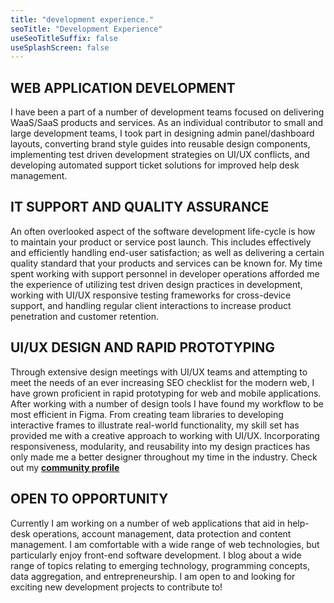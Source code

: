 ---
title: "development experience."
seoTitle: "Development Experience"
useSeoTitleSuffix: false
useSplashScreen: false
---


## <Underlining> WEB APPLICATION DEVELOPMENT </Underlining>

I have been a part of a number of development teams focused on delivering WaaS/SaaS products and services. As an individual contributor to small and large development teams, I took part in designing admin panel/dashboard layouts, converting brand style guides into reusable design components, implementing test driven development strategies on UI/UX conflicts, and developing automated support ticket solutions for improved help desk management.

## <Underlining> IT SUPPORT AND QUALITY ASSURANCE </Underlining>

An often overlooked aspect of the software development life-cycle is how to maintain your product or service post launch. This includes effectively and efficiently handling end-user satisfaction; as well as delivering a certain quality standard that your products and services can be known for. My time spent working with support personnel in developer operations afforded me the experience of utilizing test driven design practices in development, working with UI/UX responsive testing frameworks for cross-device support, and handling regular client interactions to increase product penetration and customer retention.

## <Underlining> UI/UX DESIGN AND RAPID PROTOTYPING </Underlining>

Through extensive design meetings with UI/UX teams and attempting to meet the needs of an ever increasing SEO checklist for the modern web, I have grown proficient in rapid prototyping for web and mobile applications. After working with a number of design tools I have found my workflow to be most efficient in Figma. From creating team libraries to developing interactive frames to illustrate real-world functionality, my skill set has provided me with a creative approach to working with UI/UX. Incorporating responsiveness, modularity, and reusability into my design practices has only made me a better designer throughout my time in the industry. Check out my **[community profile](https://www.figma.com/@jzbonner)**

## <Underlining> OPEN TO OPPORTUNITY </Underlining>

Currently I am working on a number of web applications that aid in help-desk operations, account management, data protection and content management. I am comfortable with a wide range of web technologies, but particularly enjoy front-end software development. I blog about a wide range of topics relating to emerging technology, programming concepts, data aggregation, and entrepreneurship. I am open to and looking for exciting new development projects to contribute to!
